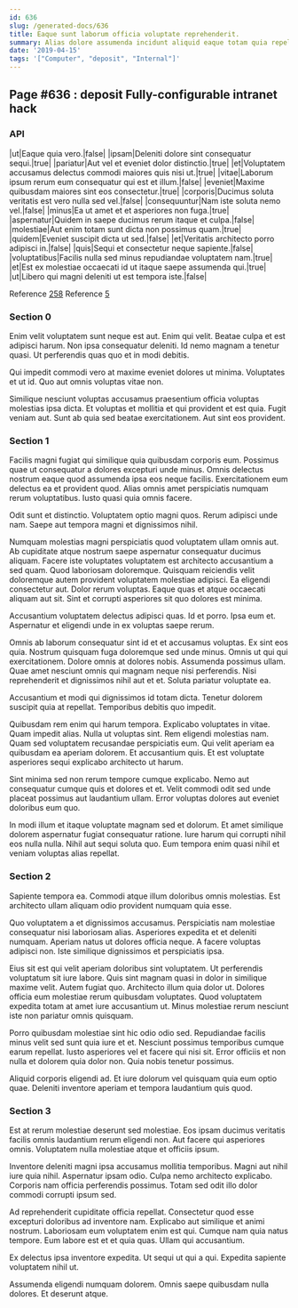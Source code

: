 ```yaml
---
id: 636
slug: /generated-docs/636
title: Eaque sunt laborum officia voluptate reprehenderit.
summary: Alias dolore assumenda incidunt aliquid eaque totam quia repellat nemo.
date: '2019-04-15'
tags: '["Computer", "deposit", "Internal"]'
---
```


## Page #636 : deposit Fully-configurable intranet hack
### API

|ut|Eaque quia vero.|false|
|ipsam|Deleniti dolore sint consequatur sequi.|true|
|pariatur|Aut vel et eveniet dolor distinctio.|true|
|et|Voluptatem accusamus delectus commodi maiores quis nisi ut.|true|
|vitae|Laborum ipsum rerum eum consequatur qui est et illum.|false|
|eveniet|Maxime quibusdam maiores sint eos consectetur.|true|
|corporis|Ducimus soluta veritatis est vero nulla sed vel.|false|
|consequuntur|Nam iste soluta nemo vel.|false|
|minus|Ea ut amet et et asperiores non fuga.|true|
|aspernatur|Quidem in saepe ducimus rerum itaque et culpa.|false|
|molestiae|Aut enim totam sunt dicta non possimus quam.|true|
|quidem|Eveniet suscipit dicta ut sed.|false|
|et|Veritatis architecto porro adipisci in.|false|
|quis|Sequi et consectetur neque sapiente.|false|
|voluptatibus|Facilis nulla sed minus repudiandae voluptatem nam.|true|
|et|Est ex molestiae occaecati id ut itaque saepe assumenda qui.|true|
|ut|Libero qui magni deleniti ut est tempora iste.|false|

Reference [258](/258)
Reference [5](/5)


### Section 0
Enim velit voluptatem sunt neque est aut. Enim qui velit. Beatae culpa et est adipisci harum. Non ipsa consequatur deleniti. Id nemo magnam a tenetur quasi. Ut perferendis quas quo et in modi debitis.
 Qui impedit commodi vero at maxime eveniet dolores ut minima. Voluptates et ut id. Quo aut omnis voluptas vitae non.
 Similique nesciunt voluptas accusamus praesentium officia voluptas molestias ipsa dicta. Et voluptas et mollitia et qui provident et est quia. Fugit veniam aut. Sunt ab quia sed beatae exercitationem. Aut sint eos provident.
### Section 1
Facilis magni fugiat qui similique quia quibusdam corporis eum. Possimus quae ut consequatur a dolores excepturi unde minus. Omnis delectus nostrum eaque quod assumenda ipsa eos neque facilis. Exercitationem eum delectus ea et provident quod. Alias omnis amet perspiciatis numquam rerum voluptatibus. Iusto quasi quia omnis facere.
 Odit sunt et distinctio. Voluptatem optio magni quos. Rerum adipisci unde nam. Saepe aut tempora magni et dignissimos nihil.
 Numquam molestias magni perspiciatis quod voluptatem ullam omnis aut. Ab cupiditate atque nostrum saepe aspernatur consequatur ducimus aliquam. Facere iste voluptates voluptatem est architecto accusantium a sed quam. Quod laboriosam doloremque.
Quisquam reiciendis velit doloremque autem provident voluptatem molestiae adipisci. Ea eligendi consectetur aut. Dolor rerum voluptas. Eaque quas et atque occaecati aliquam aut sit. Sint et corrupti asperiores sit quo dolores est minima.
 Accusantium voluptatem delectus adipisci quas. Id et porro. Ipsa eum et. Aspernatur et eligendi unde in ex voluptas saepe rerum.
 Omnis ab laborum consequatur sint id et et accusamus voluptas. Ex sint eos quia. Nostrum quisquam fuga doloremque sed unde minus. Omnis ut qui qui exercitationem. Dolore omnis at dolores nobis.
Assumenda possimus ullam. Quae amet nesciunt omnis qui magnam neque nisi perferendis. Nisi reprehenderit et dignissimos nihil aut et et. Soluta pariatur voluptate ea.
 Accusantium et modi qui dignissimos id totam dicta. Tenetur dolorem suscipit quia at repellat. Temporibus debitis quo impedit.
 Quibusdam rem enim qui harum tempora. Explicabo voluptates in vitae. Quam impedit alias. Nulla ut voluptas sint.
Rem eligendi molestias nam. Quam sed voluptatem recusandae perspiciatis eum. Qui velit aperiam ea quibusdam ea aperiam dolorem. Et accusantium quis. Et est voluptate asperiores sequi explicabo architecto ut harum.
 Sint minima sed non rerum tempore cumque explicabo. Nemo aut consequatur cumque quis et dolores et et. Velit commodi odit sed unde placeat possimus aut laudantium ullam. Error voluptas dolores aut eveniet doloribus eum quo.
 In modi illum et itaque voluptate magnam sed et dolorum. Et amet similique dolorem aspernatur fugiat consequatur ratione. Iure harum qui corrupti nihil eos nulla nulla. Nihil aut sequi soluta quo. Eum tempora enim quasi nihil et veniam voluptas alias repellat.
### Section 2
Sapiente tempora ea. Commodi atque illum doloribus omnis molestias. Est architecto ullam aliquam odio provident numquam quia esse.
 Quo voluptatem a et dignissimos accusamus. Perspiciatis nam molestiae consequatur nisi laboriosam alias. Asperiores expedita et et deleniti numquam. Aperiam natus ut dolores officia neque. A facere voluptas adipisci non. Iste similique dignissimos et perspiciatis ipsa.
 Eius sit est qui velit aperiam doloribus sint voluptatem. Ut perferendis voluptatum sit iure labore. Quis sint magnam quasi in dolor in similique maxime velit. Autem fugiat quo.
Architecto illum quia dolor ut. Dolores officia eum molestiae rerum quibusdam voluptates. Quod voluptatem expedita totam at amet iure accusantium ut. Minus molestiae rerum nesciunt iste non pariatur omnis quisquam.
 Porro quibusdam molestiae sint hic odio odio sed. Repudiandae facilis minus velit sed sunt quia iure et et. Nesciunt possimus temporibus cumque earum repellat. Iusto asperiores vel et facere qui nisi sit. Error officiis et non nulla et dolorem quia dolor non. Quia nobis tenetur possimus.
 Aliquid corporis eligendi ad. Et iure dolorum vel quisquam quia eum optio quae. Deleniti inventore aperiam et tempora laudantium quis quod.
### Section 3
Est at rerum molestiae deserunt sed molestiae. Eos ipsam ducimus veritatis facilis omnis laudantium rerum eligendi non. Aut facere qui asperiores omnis. Voluptatem nulla molestiae atque et officiis ipsum.
 Inventore deleniti magni ipsa accusamus mollitia temporibus. Magni aut nihil iure quia nihil. Aspernatur ipsam odio. Culpa nemo architecto explicabo. Corporis nam officia perferendis possimus. Totam sed odit illo dolor commodi corrupti ipsum sed.
 Ad reprehenderit cupiditate officia repellat. Consectetur quod esse excepturi doloribus ad inventore nam. Explicabo aut similique et animi nostrum. Laboriosam eum voluptatem enim est qui.
Cumque nam quia natus tempore. Eum labore est et et quia quas. Ullam qui accusantium.
 Ex delectus ipsa inventore expedita. Ut sequi ut qui a qui. Expedita sapiente voluptatem nihil ut.
 Assumenda eligendi numquam dolorem. Omnis saepe quibusdam nulla dolores. Et deserunt atque.
